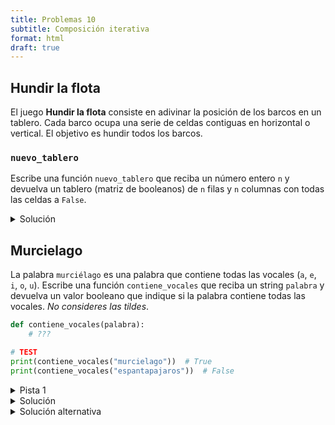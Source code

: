 ```yaml
---
title: Problemas 10
subtitle: Composición iterativa
format: html
draft: true
---
```


## Hundir la flota

El juego **Hundir la flota** consiste en adivinar la posición de los barcos en un tablero. Cada barco ocupa una serie de celdas contiguas en horizontal o vertical. El objetivo es hundir todos los barcos.

### `nuevo_tablero`

Escribe una función `nuevo_tablero` que reciba un número entero `n` y devuelva un tablero (matriz de booleanos) de `n` filas y `n` columnas con todas las celdas a `False`.

<details>
<summary>Solución</summary>

```python
def nuevo_tablero(n):
    tablero = [None] * n
    for i in range(n):
        tablero[i] = [False] * n
    return tablero
```

</details>

## Murcielago

La palabra `murciélago` es una palabra que contiene todas las vocales (`a`, `e`, `i`, `o`, `u`). Escribe una función `contiene_vocales` que reciba un string `palabra` y devuelva un valor booleano que indique si la palabra contiene todas las vocales. _No consideres las tildes_.

```python
def contiene_vocales(palabra):
    # ???

# TEST
print(contiene_vocales("murcielago"))  # True
print(contiene_vocales("espantapajaros"))  # False
```

<details>
<summary>Pista 1</summary>

- Recorre la palabra letra a letra y "marca" qué vocales has encontrado.
- Al final, comprueba si has encontrado todas las vocales.

</details>

<details>
<summary>Solución</summary>

```python
def contiene_vocales(palabra):
    tiene_a = False
    tiene_e = False
    tiene_i = False
    tiene_o = False
    tiene_u = False

    for i in range(len(palabra)):
        letra = palabra[i]
        if letra == "a":
            tiene_a = True
        elif letra == "e":
            tiene_e = True
        elif letra == "i":
            tiene_i = True
        elif letra == "o":
            tiene_o = True
        elif letra == "u":
            tiene_u = True

    return tiene_a and tiene_e and tiene_i and tiene_o and tiene_u
```

</details>

<details>
<summary>Solución alternativa</summary>

```python
def contiene_vocales(palabra):
    letras = ["a", "e", "i", "o", "u"]
    tiene = [False, False, False, False, False]

    for i in range(len(palabra)):
        letra = palabra[i]
        for j in range(len(letras)):
            if letra == letras[j]:
                tiene[j] = True

    tiene_todas = True
    for i in range(len(tiene)):
        if not tiene[i]:
            tiene_todas = False

    return tiene_todas
```

</details> 

